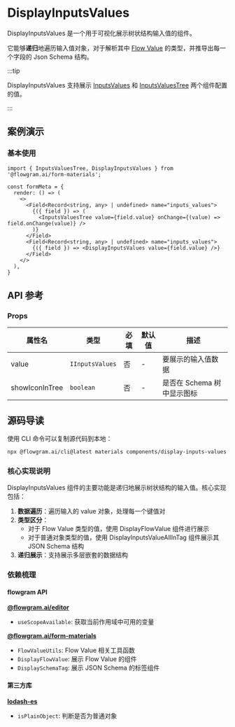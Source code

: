 
# DisplayInputsValues

DisplayInputsValues 是一个用于可视化展示树状结构输入值的组件。

它能够**递归**地遍历输入值对象，对于解析其中 [Flow Value](../common/flow-value) 的类型，并推导出每一个字段的 Json Schema 结构。

:::tip

DisplayInputsValues 支持展示 [InputsValues](./inputs-values) 和 [InputsValuesTree](./inputs-values-tree) 两个组件配置的值。

:::

## 案例演示
### 基本使用

<BasicStory />

```tsx pure title="form-meta.tsx"
import { InputsValuesTree, DisplayInputsValues } from '@flowgram.ai/form-materials';

const formMeta = {
  render: () => (
    <>
      <Field<Record<string, any> | undefined> name="inputs_values">
        {({ field }) => (
          <InputsValuesTree value={field.value} onChange={(value) => field.onChange(value)} />
        )}
      </Field>
      <Field<Record<string, any> | undefined> name="inputs_values">
        {({ field }) => <DisplayInputsValues value={field.value} />}
      </Field>
    </>
  ),
}
```

## API 参考

### Props

| 属性名 | 类型 | 必填 | 默认值 | 描述 |
| --- | --- | --- | --- | --- |
| value | `IInputsValues` | 否 | - | 要展示的输入值数据 |
| showIconInTree | `boolean` | 否 | - | 是否在 Schema 树中显示图标 |

## 源码导读

<SourceCode
  href="https://github.com/bytedance/flowgram.ai/tree/main/packages/materials/form-materials/src/components/display-inputs-values"
/>

使用 CLI 命令可以复制源代码到本地：

```bash
npx @flowgram.ai/cli@latest materials components/display-inputs-values
```

### 核心实现说明

DisplayInputsValues 组件的主要功能是递归地展示树状结构的输入值。核心实现包括：

1. **数据遍历**：遍历输入的 value 对象，处理每一个键值对
2. **类型区分**：
   - 对于 Flow Value 类型的值，使用 DisplayFlowValue 组件进行展示
   - 对于普通对象类型的值，使用 DisplayInputsValueAllInTag 组件展示其 JSON Schema 结构
3. **递归展示**：支持展示多层嵌套的数据结构

### 依赖梳理

#### flowgram API

[**@flowgram.ai/editor**](https://github.com/bytedance/flowgram.ai/tree/main/packages/client/editor)
- `useScopeAvailable`: 获取当前作用域中可用的变量

[**@flowgram.ai/form-materials**](https://github.com/bytedance/flowgram.ai/tree/main/packages/materials/form-materials)
- `FlowValueUtils`: Flow Value 相关工具函数
- `DisplayFlowValue`: 展示 Flow Value 的组件
- `DisplaySchemaTag`: 展示 JSON Schema 的标签组件

#### 第三方库

[**lodash-es**](https://lodash.com/)
- `isPlainObject`: 判断是否为普通对象
